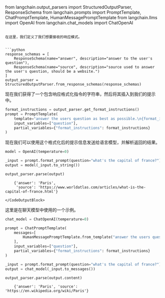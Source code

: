 from langchain.output_parsers import StructuredOutputParser, ResponseSchema
from langchain.prompts import PromptTemplate, ChatPromptTemplate, HumanMessagePromptTemplate
from langchain.llms import OpenAI
from langchain.chat_models import ChatOpenAI
```

在这里，我们定义了我们想要接收的响应模式。


```python
response_schemas = [
    ResponseSchema(name="answer", description="answer to the user's question"),
    ResponseSchema(name="source", description="source used to answer the user's question, should be a website.")
]
output_parser = StructuredOutputParser.from_response_schemas(response_schemas)
```

现在我们获得了一个包含响应格式化指令的字符串，然后将其插入到我们的提示中。


```python
format_instructions = output_parser.get_format_instructions()
prompt = PromptTemplate(
    template="answer the users question as best as possible.\n{format_instructions}\n{question}",
    input_variables=["question"],
    partial_variables={"format_instructions": format_instructions}
)
```

现在我们可以使用这个格式化后的提示信息发送给语言模型，并解析返回的结果。


```python
model = OpenAI(temperature=0)
```


```python
_input = prompt.format_prompt(question="what's the capital of france?")
output = model(_input.to_string())
```


```python
output_parser.parse(output)
```

<CodeOutputBlock lang="python">

```
    {'answer': 'Paris',
     'source': 'https://www.worldatlas.com/articles/what-is-the-capital-of-france.html'}
```

`</CodeOutputBlock>`

这里是在聊天模型中使用的一个示例。


```python
chat_model = ChatOpenAI(temperature=0)
```


```python
prompt = ChatPromptTemplate(
    messages=[
        HumanMessagePromptTemplate.from_template("answer the users question as best as possible.\n{format_instructions}\n{question}")  
    ],
    input_variables=["question"],
    partial_variables={"format_instructions": format_instructions}
)
```


```python
_input = prompt.format_prompt(question="what's the capital of france?")
output = chat_model(_input.to_messages())
```


```python
output_parser.parse(output.content)
```

<CodeOutputBlock lang="python">

```
    {'answer': 'Paris', 'source': 'https://en.wikipedia.org/wiki/Paris'}
```

</CodeOutputBlock>

